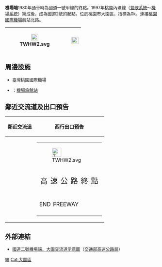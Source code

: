 {{Infobox Taiwan Highway IC
| name = 機場端
| name_en = Airport Top
| rd_type = NH
| rd_number = 2
| exit = 0
| exit_name = 機場端
| location = [[臺灣|臺灣]][[桃園市|桃園市]][[大園區|大園區]]
| connect = 航站南路、航站北路
| goto = [[臺灣桃園國際機場|桃園機場]]
| class = 直接式
| time = 1980年11月
}}'''機場端'''1980年通車時為國道一號甲線的終點。1997年桃園內環線（[[鶯歌系統交流道|鶯歌系統]]～[[機場系統交流道|機場系統]]）築成後，成為國道2號的起點，位於桃園市大園區，指標為0k。連接[[桃園國際機場|桃園國際機場]]航站北路。
{| class="wikitable" style="text-align:center"
! [[File:TWHW2.svg|23px]]
| {{Taiwan Highway IC|0|機場端|機場端}}  
| [[File:Taiwan_road_sign_d53_airport_inline.svg|23px]]{{Blue|'''桃園機場'''}}
|}

== 周邊設施 ==
* 臺灣桃園國際機場
* {{桃捷機場線}}：[[機場旅館站|機場旅館站]]

== 鄰近交流道及出口預告 ==
{|class="toccolours" border="1" cellpadding="4" style="margin:0 auto; border-collapse:collapse; text-align:center; white-space:nowrap"
! 鄰近交流道 !! 西行出口預告
|-
|
{{Start expwy box|[[中華民國國道|中華民國國道]]}}
{{Expwy Terminus}}
{{S-line|{{Jct|country=TWN|NH|2}}|0k|#007A36}}
{{S-expwy IC|[[大園交流道_(國道2號)|大園交流道]]|往　[[大竹交流道|大竹交流道]]}}
{{Illus}}
{{Fwu|gh|[[臺灣桃園國際機場|桃園機場]]}}
{{Fwh|ghst}}
{{Fwi|cr|0|機場端|機場端}}
{{Fwh|st}}
{{Fwm|TWHW2}}
{{Fwh|st}}
{{Fwi|Full|1|大園|大園交流道 (國道2號)}}
{{Fwd|st|[[桃園區|桃園]]}}
{{Fwed}}
|
{|style="border:2px solid #000; background-color:#FFF; text-align:center; font-weight:bold"
| <div style="margin:3px">[[File:TWHW2.svg|30px]]</div>
|-
| style="line-height:24px; font-size:24px; word-spacing:3px" | 高 速 公 路 終 點
|-
| style="line-height:30px; font-size:18px; word-spacing:3px" | END FREEWAY
|}
|}

== 外部連結 ==
* [https://www.freeway.gov.tw/UserFiles/File/Traffic/7-1-2/%E4%BA%A4%E6%B5%81%E9%81%93%E7%A4%BA%E6%84%8F%E5%9C%96_102.10/02-00%E6%A9%9F%E5%A0%B4%E7%AB%AF-%E5%A4%A7%E5%9C%92.jpg 國道二號機場端、大園交流道示意圖]（[[交通部高速公路局|交通部高速公路局]]）

{{中華民國國道2號}}
{{TW-road-stub}}

[[Cat:桃園市交流道|端]]
[[Cat:大園區|Cat:大園區]]